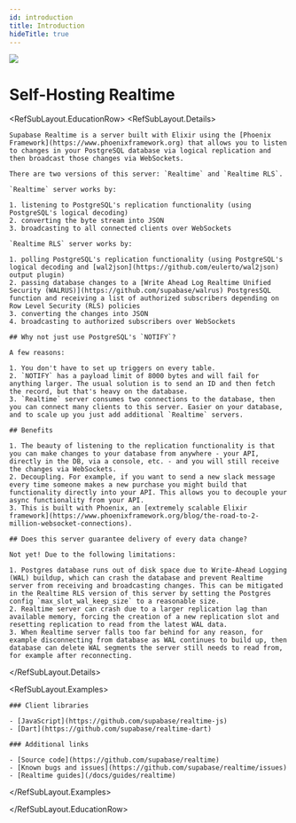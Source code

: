 ```yaml
---
id: introduction
title: Introduction
hideTitle: true
---
```


<div className="flex items-start gap-6 not-prose" id="introduction">
  <img src="/docs/img/icons/menu/reference-realtime.svg" className="w-8 h-8 rounded" />
  <div className="flex flex-col gap-2">
    <h1 className="text-3xl text-scale-1200 m-0">Self-Hosting Realtime</h1>
  </div>
</div>

<RefSubLayout.EducationRow>
  <RefSubLayout.Details>

    Supabase Realtime is a server built with Elixir using the [Phoenix Framework](https://www.phoenixframework.org) that allows you to listen to changes in your PostgreSQL database via logical replication and then broadcast those changes via WebSockets.

    There are two versions of this server: `Realtime` and `Realtime RLS`.

    `Realtime` server works by:

    1. listening to PostgreSQL's replication functionality (using PostgreSQL's logical decoding)
    2. converting the byte stream into JSON
    3. broadcasting to all connected clients over WebSockets

    `Realtime RLS` server works by:

    1. polling PostgreSQL's replication functionality (using PostgreSQL's logical decoding and [wal2json](https://github.com/eulerto/wal2json) output plugin)
    2. passing database changes to a [Write Ahead Log Realtime Unified Security (WALRUS)](https://github.com/supabase/walrus) PostgresSQL function and receiving a list of authorized subscribers depending on Row Level Security (RLS) policies
    3. converting the changes into JSON
    4. broadcasting to authorized subscribers over WebSockets

    ## Why not just use PostgreSQL's `NOTIFY`?

    A few reasons:

    1. You don't have to set up triggers on every table.
    2. `NOTIFY` has a payload limit of 8000 bytes and will fail for anything larger. The usual solution is to send an ID and then fetch the record, but that's heavy on the database.
    3. `Realtime` server consumes two connections to the database, then you can connect many clients to this server. Easier on your database, and to scale up you just add additional `Realtime` servers.

    ## Benefits

    1. The beauty of listening to the replication functionality is that you can make changes to your database from anywhere - your API, directly in the DB, via a console, etc. - and you will still receive the changes via WebSockets.
    2. Decoupling. For example, if you want to send a new slack message every time someone makes a new purchase you might build that functionality directly into your API. This allows you to decouple your async functionality from your API.
    3. This is built with Phoenix, an [extremely scalable Elixir framework](https://www.phoenixframework.org/blog/the-road-to-2-million-websocket-connections).

    ## Does this server guarantee delivery of every data change?

    Not yet! Due to the following limitations:

    1. Postgres database runs out of disk space due to Write-Ahead Logging (WAL) buildup, which can crash the database and prevent Realtime server from receiving and broadcasting changes. This can be mitigated in the Realtime RLS version of this server by setting the Postgres config `max_slot_wal_keep_size` to a reasonable size.
    2. Realtime server can crash due to a larger replication lag than available memory, forcing the creation of a new replication slot and resetting replication to read from the latest WAL data.
    3. When Realtime server falls too far behind for any reason, for example disconnecting from database as WAL continues to build up, then database can delete WAL segments the server still needs to read from, for example after reconnecting.

  </RefSubLayout.Details>

  <RefSubLayout.Examples>

    ### Client libraries

    - [JavaScript](https://github.com/supabase/realtime-js)
    - [Dart](https://github.com/supabase/realtime-dart)

    ### Additional links

    - [Source code](https://github.com/supabase/realtime)
    - [Known bugs and issues](https://github.com/supabase/realtime/issues)
    - [Realtime guides](/docs/guides/realtime)

  </RefSubLayout.Examples>

</RefSubLayout.EducationRow>
